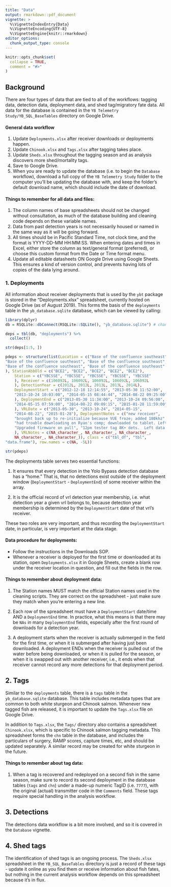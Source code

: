 ```yaml
---
title: "Data"
output: rmarkdown::pdf_document
vignette: >
  %\VignetteIndexEntry{Data}
  %\VignetteEncoding{UTF-8}
  %\VignetteEngine{knitr::rmarkdown}
editor_options: 
  chunk_output_type: console
---
```


```r
knitr::opts_chunk$set(
  collapse = TRUE,
  comment = "#>"
)
```

## Background

There are four types of data that are tied to all of the workflows: tagging data, detection data, deployment data, and shed tag/migratory fate data.  All data for the database is contained in the `YB Telemetry Study/YB_SQL_BaseTables` directory on Google Drive. 

#### General data workflow

1. Update `Deployments.xlsx` after receiver downloads or deployments happen.
2. Update `Chinook.xlsx` and `Tags.xlsx` after tagging takes place.
3. Update `Sheds.xlsx` throughout the tagging season and as analysis discovers more shed/mortality tags.
4. Save to Google Drive.
5. When you are ready to update the database (i.e. to begin the `Database` workflow), download a full copy of the `YB Telemetry Study` folder to the computer you'll be updating the database with, and keep the folder's default download name, which should include the date of download.

#### Things to remember for all data and files:

1. The column names of base spreadsheets should not be changed without consultation, as much of the database building and cleaning code depends on these variable names.
2. Data from past detection years is not necessarily housed or named in the same way as it will be going forward.
3. All times should be in Pacific Standard Time, not clock time, and the format is YYYY-DD-MM HH:MM:SS.  When entering dates and times in Excel, either store the column as text/general format (preferred), or choose this custom format from the Date or Time format menu.
4. Update all editable datasheets ON Google Drive using Google Sheets.  This ensures a kind of version control, and prevents having lots of copies of the data lying around.


### 1. Deployments

All information about receiver deployments that is used by the `ybt` package is stored in the "Deployments.xlsx" spreadsheet, currently hosted on Google Drive (as of August 2019).  This forms the basis of the `deployments` table in the `yb_database.sqlite` database, which can be viewed by calling:

```r
library(dplyr)
db = RSQLite::dbConnect(RSQLite::SQLite(), "yb_database.sqlite") # change to your correct relative path

deps = tbl(db, "deployments") %>% 
  collect()

str(deps[1:5, ])
```

```r

pdeps <- structure(list(Location = c("Base of the confluence southeast", 
"Base of the confluence southeast", "Base of the confluence southeast", 
"Base of the confluence southeast", "Base of the confluence southeast"
), StationAbbOld = c("BCE2", "BCE2", "BCE2", "BCE2", "BCE2"), 
    Station = c("YBCSSE", "YBCSSE", "YBCSSE", "YBCSSE", "YBCSSE"
    ), Receiver = c(106092L, 106092L, 106092L, 106092L, 106092L
    ), DetectionYear = c(2012L, 2012L, 2013L, 2013L, 2014L), 
    DeploymentStart = c("2012-12-18 12:14:55", "2013-05-30 11:52:00", 
    "2013-10-24 10:03:00", "2014-05-15 08:44:44", "2014-08-22 09:25:00"
    ), DeploymentEnd = c("2013-05-30 11:34:00", "2013-10-24 09:56:00", 
    "2014-05-15 07:59:00", "2014-08-22 09:09:15", "2015-01-28 11:59:00"
    ), VRLDate = c("2013-05-30", "2013-10-24", "2014-05-15", 
    "2014-08-22", "2015-01-28"), DeploymentNotes = c("new receiver", 
    "brought back up to re-initialize because VUE froze; added 180khz", 
    "had trouble downloading on Ryan's comp; downloaded to tablet. Left 180khz for range tests", 
    "Upgraded firmware on pull", "12pm tester tag 8K+ dets.  Left data on.  Battery reading 3.25 V, lower than others.  Replaced cable splice."
    ), VRLNotes = c(NA_character_, NA_character_, NA_character_, 
    NA_character_, NA_character_)), class = c("tbl_df", "tbl", 
"data.frame"), row.names = c(NA, -5L))

str(pdeps)

```

The deployments table serves two essential functions:

 1) It ensures that every detection in the Yolo Bypass detection database has a "home."  That is, that no detections exist outside of the deployment window (`DeploymentStart` - `DeploymentEnd`) of some receiver within the array.

 2) It is the official record of vrl detection year membership, i.e. what detection year a given vrl belongs to, because detection year membership is determined by the `DeploymentStart` date of that vrl's receiver.
 
These two roles are very important, and thus recording the `DeploymentStart` date, in particular, is very important at the data stage.

####  Data procedure for deployments:

 - Follow the instructions in the Downloads SOP.
 - Whenever a receiver is deployed for the first time or downloaded at its station, open `Deployments.xlsx` it in Google Sheets, create a blank row under the receiver location in question, and fill out the fields in the row.
 
####  Things to remember about deployment data:

1. The Station names MUST match the official Station names used in the cleaning scripts.  They are correct on the spreadsheet - just make sure they match when you're entering a new line.

2. Each row of the spreadsheet must have a `DeploymentStart` date/time AND a `DeploymentEnd` time. In practice, what this means is that there may be `NAs` in many `DeploymentEnd` fields, especially after the first round of downloads for a detection year. 

3. A deployment starts when the receiver is actually submerged in the field for the first time, or when it is submerged after having just been downloaded.  A deployment ENDs when the receiver is pulled out of the water before being downloaded, or when it is pulled for the season, or when it is swapped out with another receiver, i.e., it ends when that receiver cannot record any more detections for that deployment period.

## 2. Tags

Similar to the `deployments` table, there is a `tags` table in the `yb_database.sqlite` database. This table includes metadata types that are common to both white sturgeon and Chinook salmon.  Whenever new tagged fish are released, it is important to update the `Tags.xlsx` file on Google Drive.

In addition to `Tags.xlsx`, the `Tags/` directory also contains a spreadsheet `Chinook.xlsx`, which is specific to Chinook salmon tagging metadata.  This spreadsheet forms the `chn` table in the database, and includes the particulars of surgery, RAMP scores, capture times, etc, and should be updated separately.  A similar record may be created for white sturgeon in the future.

#### Things to remember about tag data:

1. When a tag is recovered and redeployed on a second fish in the same season, make sure to record its second deployment in the database tables (`tags` and `chn`) under a made-up numeric TagID (i.e. `7777`), with the original (actual) transmitter code in the `Comments` field.  These tags require special handling in the analysis workflow.


## 3. Detections

The detections data workflow is a bit more involved, and so it is covered in the `Database` vignette.

## 4. Shed tags

The identification of shed tags is an ongoing process.  The `Sheds.xlsx` spreadsheet in the `YB_SQL_BaseTables` directory is just a record of these tags - update it online as you find them or receive information about fish fates, but nothing in the current analysis workflow depends on this spreadsheet because it's in flux.
